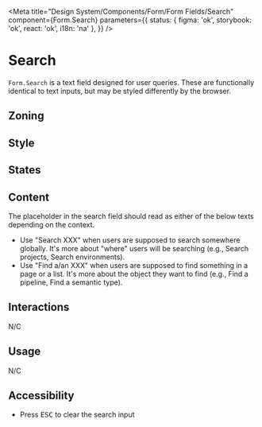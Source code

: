
<Meta
	title="Design System/Components/Form/Form Fields/Search"
	component={Form.Search}
	parameters={{
		status: { figma: 'ok', storybook: 'ok', react: 'ok', i18n: 'na' },
	}}
/>

# Search

`Form.Search` is a text field designed for user queries. These are functionally identical to text inputs, but may be styled differently by the browser.

## Zoning

<FigmaImage
	src="https://www.figma.com/file/qc8oUSyVJM67gSsbTShftt/%F0%9F%93%90-Zoning?node-id=245%3A198"
	alt="zoning image for input search"
/>

## Style

<FigmaImage
	src="https://www.figma.com/file/610Qgbz9dEHyTTkGeYHZh4/Inputs?node-id=0%3A281"
	alt="Mockup of search field"
/>

## States

<Canvas>
	<Story story={Stories.Search} />
</Canvas>

## Content

The placeholder in the search field should read as either of the below texts depending on the context.

<Use>
	<Use.Do>
		<ul>
			<li>
				Use "Search XXX" when users are supposed to search somewhere globally. It's more about
				"where" users will be searching (e.g., Search projects, Search environments).
			</li>
			<li>
				Use "Find a/an XXX" when users are supposed to find something in a page or a list. It's more
				about the object they want to find (e.g., Find a pipeline, Find a semantic type).
			</li>
		</ul>
	</Use.Do>
</Use>

## Interactions

N/C

## Usage

N/C

## Accessibility

- Press <kbd>ESC</kbd> to clear the search input
